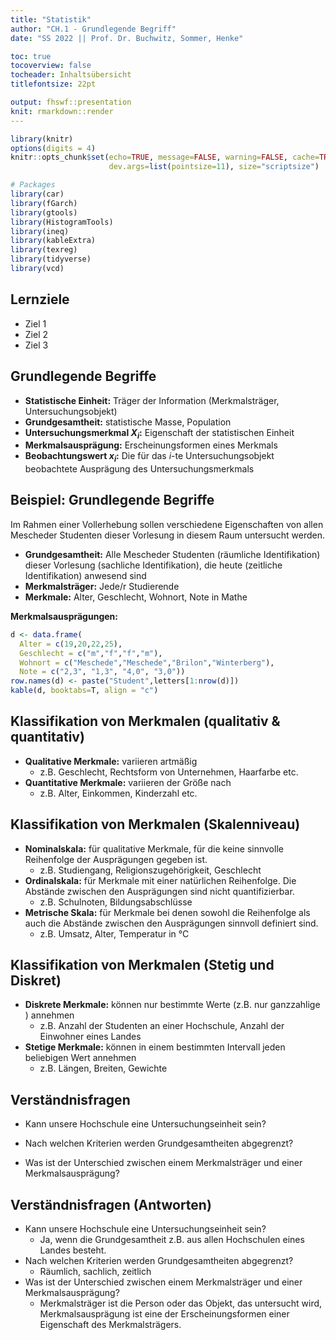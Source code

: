 ```yaml
---
title: "Statistik"
author: "CH.1 - Grundlegende Begriff"
date: "SS 2022 || Prof. Dr. Buchwitz, Sommer, Henke"

toc: true
tocoverview: false
tocheader: Inhaltsübersicht
titlefontsize: 22pt

output: fhswf::presentation
knit: rmarkdown::render
---
```


```r
library(knitr)
options(digits = 4)
knitr::opts_chunk$set(echo=TRUE, message=FALSE, warning=FALSE, cache=TRUE, 
                      dev.args=list(pointsize=11), size="scriptsize")

# Packages
library(car)
library(fGarch)
library(gtools)
library(HistogramTools)
library(ineq)
library(kableExtra)
library(texreg)
library(tidyverse)
library(vcd)
```


## Lernziele

- Ziel 1
- Ziel 2
- Ziel 3

## Grundlegende Begriffe

- **Statistische Einheit:** Träger der Information (Merkmalsträger, Untersuchungsobjekt)
- **Grundgesamtheit:** statistische Masse, Population
- **Untersuchungsmerkmal $X_i$:** Eigenschaft der statistischen Einheit
- **Merkmalsausprägung:** Erscheinungsformen eines Merkmals
- **Beobachtungswert $x_i$:** Die für das $i$-te Untersuchungsobjekt beobachtete Ausprägung des Untersuchungsmerkmals

## Beispiel: Grundlegende Begriffe

Im Rahmen einer Vollerhebung sollen verschiedene Eigenschaften von allen Mescheder Studenten dieser Vorlesung in diesem Raum untersucht werden.

- **Grundgesamtheit:** Alle Mescheder Studenten (räumliche Identifikation) dieser Vorlesung (sachliche Identifikation), die heute (zeitliche Identifikation) anwesend sind
- **Merkmalsträger:** Jede/r Studierende
- **Merkmale:** Alter, Geschlecht, Wohnort, Note in Mathe

**Merkmalsausprägungen:**

```r
d <- data.frame(
  Alter = c(19,20,22,25), 
  Geschlecht = c("m","f","f","m"), 
  Wohnort = c("Meschede","Meschede","Brilon","Winterberg"), 
  Note = c("2,3", "1,3", "4,0", "3,0"))
row.names(d) <- paste("Student",letters[1:nrow(d)])
kable(d, booktabs=T, align = "c")
```

## Klassifikation von Merkmalen (qualitativ & quantitativ) 

- **Qualitative Merkmale:** variieren artmäßig
    + z.B. Geschlecht, Rechtsform von Unternehmen, Haarfarbe etc.
- **Quantitative Merkmale:** variieren der Größe nach
    + z.B. Alter, Einkommen, Kinderzahl etc.
    
## Klassifikation von Merkmalen (Skalenniveau)

- **Nominalskala:** für qualitative Merkmale, für die keine sinnvolle Reihenfolge der Ausprägungen gegeben ist.
    + z.B. Studiengang, Religionszugehörigkeit, Geschlecht
- **Ordinalskala:** für Merkmale mit einer natürlichen Reihenfolge. Die Abstände zwischen den Ausprägungen sind nicht quantifizierbar.
    + z.B. Schulnoten, Bildungsabschlüsse
- **Metrische Skala:** für Merkmale bei denen sowohl die Reihenfolge als auch die Abstände zwischen den Ausprägungen sinnvoll definiert sind.
    + z.B. Umsatz, Alter, Temperatur in °C
    
## Klassifikation von Merkmalen (Stetig und Diskret)

- **Diskrete Merkmale:** können nur bestimmte Werte (z.B. nur ganzzahlige )
annehmen
    + z.B. Anzahl der Studenten an einer Hochschule, Anzahl der Einwohner eines Landes
- **Stetige Merkmale:** können in einem bestimmten Intervall jeden beliebigen Wert annehmen
    + z.B. Längen, Breiten, Gewichte
    
## Verständnisfragen

- Kann unsere Hochschule eine Untersuchungseinheit sein?

- Nach welchen Kriterien werden Grundgesamtheiten abgegrenzt?

- Was ist der Unterschied zwischen einem Merkmalsträger und einer Merkmalsausprägung?

## Verständnisfragen (Antworten)

- Kann unsere Hochschule eine Untersuchungseinheit sein?
    + Ja, wenn die Grundgesamtheit z.B. aus allen Hochschulen eines Landes besteht.
    
- Nach welchen Kriterien werden Grundgesamtheiten abgegrenzt?
    + Räumlich, sachlich, zeitlich
    
- Was ist der Unterschied zwischen einem Merkmalsträger und einer Merkmalsausprägung?
    + Merkmalsträger ist die Person oder das Objekt, das untersucht wird, Merkmalsausprägung ist eine der Erscheinungsformen einer Eigenschaft des Merkmalsträgers.

